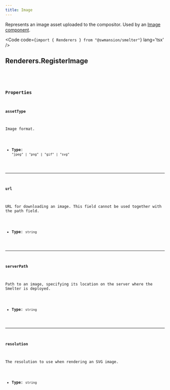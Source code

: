 ```yaml
---
title: Image
---
```


Represents an image asset uploaded to the compositor. Used by an [Image component](/ts-sdk/components/image).

<Code code={`import { Renderers } from "@swmansion/smelter"`} lang='tsx' />

## Renderers.RegisterImage

<CollapsibleDetails summaryTitle='Type definitions' open>
<Code code={`
type RegisterImage = {
    | { assetType: "png"; url?: string; serverPath?: string; }
    | { assetType: "jpeg"; url?: string; serverPath?: string; }
    | { assetType: "gif"; url?: string; serverPath?: string; }
    | { 
        assetType: "svg";
        url?: string;
        serverPath?: string;
        resolution?: {
          width: u32,
          height: u32,
        };
      }
`} lang='tsx' />
</CollapsibleDetails>

### Properties

#### assetType
Image format.

- **Type**: `"jpeg" | "png" | "gif" | "svg"`

---

#### url
URL for downloading an image. This field cannot be used together with the path field.

- **Type**: `string`

---

#### serverPath
Path to an image, specifying its location on the server where the Smelter is deployed.

- **Type**: `string`

---

#### resolution
The resolution to use when rendering an SVG image.

- **Type**: `string`
